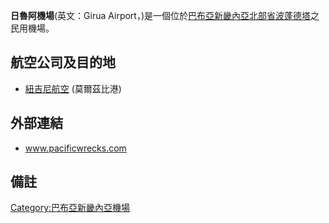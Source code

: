 {{noteTA
|G1 = TO
}}

{{Airport infobox
| box-width        = 30%
| airport_name     = 日魯阿機場<br>Girua Airport
| type             = 民用
| run by           = 政府
| city             = [[巴布亞新畿內亞|巴布亞新畿內亞]][[波蓬德塔|波蓬德塔]]
| location         = [[巴布亞新畿內亞|巴布亞新畿內亞]][[波蓬德塔|波蓬德塔]]
| elevation        = 311[[英呎|英呎]]/95[[米|米]]
| IATA             = PNP
| ICAO             = AYGR
| coordinates      = {{coord|08|48|16|S|148|18|32|E|region:PG_type:airport}}
| runway1_heading  = 3/21
| runway1_feet     = 5,845
| runway1_meter    = 1,672
| runway1_surface  = [[柏油|柏油]]
| footnotes        = 來源: [[DAFIF|DAFIF]]<ref name="WAD">[http://www.worldaerodata.com/wad.cgi?airport=AYGR AYGR機場資料]由[[DAFIF|DAFIF]]提供(2006年10月生效)</ref>
}}
'''日魯阿機場'''(英文：Girua Airport，{{airport codes|PNP|AYGR}})是一個位於[[巴布亞新畿內亞|巴布亞新畿內亞]][[北部省_(巴布亞新畿內亞)|北部省]][[波蓬德塔|波蓬德塔]]之民用機場。
==航空公司及目的地==
*[[紐吉尼航空|紐吉尼航空]] (莫爾茲比港)
==外部連結==
* [http://www.pacificwrecks.com www.pacificwrecks.com] {{Wayback|url=http://www.pacificwrecks.com/ |date=20060708005716 }}
==備註==
<references/>
{{airport-stub}}
[[Category:巴布亞新畿內亞機場|Category:巴布亞新畿內亞機場]]